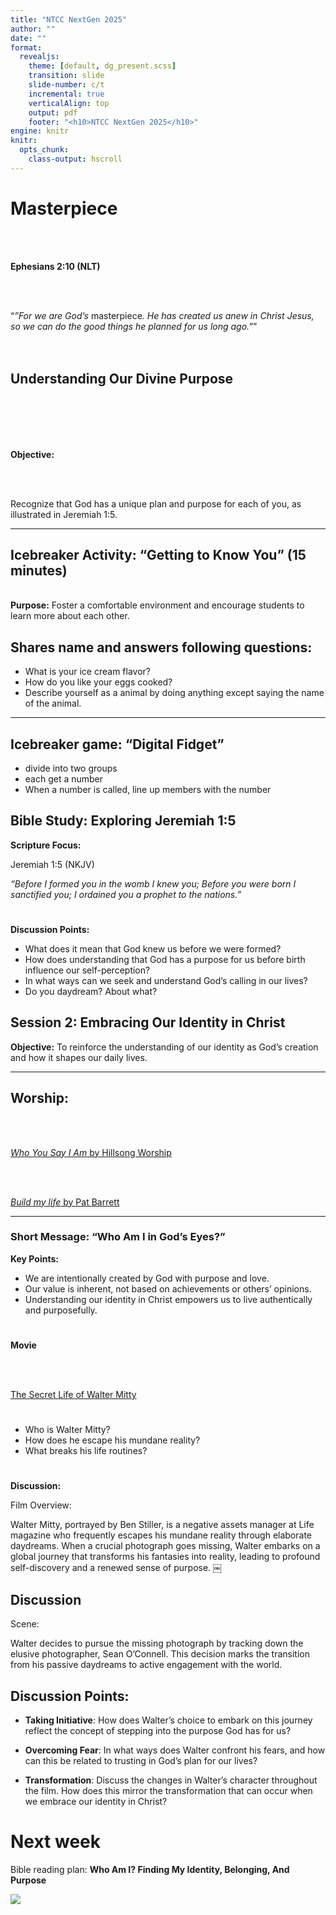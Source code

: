 ---
title: "NTCC NextGen 2025"
author: ""
date: ""
format:
  revealjs:
    theme: [default, dg_present.scss]
    transition: slide
    slide-number: c/t
    incremental: true
    verticalAlign: top
    output: pdf
    footer: "<h10>NTCC NextGen 2025</h10>"
engine: knitr
knitr:
  opts_chunk: 
    class-output: hscroll
---

# Masterpiece

\
\


**Ephesians 2:10 (NLT)**

\
\

"*"For we are God’s* masterpiece*. He has created us anew in Christ Jesus, so we can do the good things he planned for us long ago."*"
\
\
\


## Understanding Our Divine Purpose

\
\
\
\

**Objective:** 

\
\

Recognize that God has a unique plan and purpose for each of you, as illustrated in Jeremiah 1:5.

------------------------------------------------------------------------

## Icebreaker Activity: “Getting to Know You” (15 minutes)

\
**Purpose:** Foster a comfortable environment and encourage students to learn more about each other.

## Shares name and answers following questions:

::: fragment
-   What is your ice cream flavor?
-   How do you like your eggs cooked?
-   Describe yourself as a animal by doing anything except saying the name of the animal.
:::

------------------------------------------------------------------------

## Icebreaker game: "Digital Fidget"

-   divide into two groups
-   each get a number
-   When a number is called, line up members with the number

## Bible Study: Exploring Jeremiah 1:5

**Scripture Focus:**

Jeremiah 1:5 (NKJV)

*"Before I formed you in the womb I knew you; Before you were born I sanctified you; I ordained you a prophet to the nations."*

# 

**Discussion Points:**

-   What does it mean that God knew us before we were formed?
-   How does understanding that God has a purpose for us before birth influence our self-perception?
-   In what ways can we seek and understand God’s calling in our lives?
-   Do you daydream? About what?

## Session 2: Embracing Our Identity in Christ

**Objective:** To reinforce the understanding of our identity as God’s creation and how it shapes our daily lives.

------------------------------------------------------------------------

## Worship:

\
\


[*Who You Say I Am* by Hillsong Worship](https://www.youtube.com/watch?v=lKw6uqtGFfo)

\
\


[*Build my life* by Pat Barrett](https://www.youtube.com/watch?v=FYMjO9mL0Tw)

------------------------------------------------------------------------

### Short Message: “Who Am I in God’s Eyes?”

**Key Points:**

-   We are intentionally created by God with purpose and love.
-   Our value is inherent, not based on achievements or others’ opinions.
-   Understanding our identity in Christ empowers us to live authentically and purposefully.

# 
**Movie**

\
\

[The Secret Life of Walter Mitty](https://www.amazon.com/gp/video/detail/0HOJDZS6BE7QKBMLF6VHTJUBEO/ref=atv_plr_detail_play)

# 

-   Who is Walter Mitty?
-   How does he escape his mundane reality?
-   What breaks his life routines?

# 

**Discussion:**

Film Overview:

Walter Mitty, portrayed by Ben Stiller, is a negative assets manager at Life magazine who frequently escapes his mundane reality through elaborate daydreams. When a crucial photograph goes missing, Walter embarks on a global journey that transforms his fantasies into reality, leading to profound self-discovery and a renewed sense of purpose. ￼

## Discussion

Scene:

Walter decides to pursue the missing photograph by tracking down the elusive photographer, Sean O’Connell. This decision marks the transition from his passive daydreams to active engagement with the world.

## Discussion Points:

-   **Taking Initiative**: How does Walter’s choice to embark on this journey reflect the concept of stepping into the purpose God has for us?

-   **Overcoming Fear**: In what ways does Walter confront his fears, and how can this be related to trusting in God’s plan for our lives?

-   **Transformation**: Discuss the changes in Walter’s character throughout the film. How does this mirror the transformation that can occur when we embrace our identity in Christ?

# Next week

Bible reading plan: **Who Am I? Finding My Identity, Belonging, And Purpose**

![](images/clipboard-3518243535.png)
